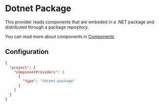 # Dotnet Package

This provider reads components that are embeded in a .NET package and distributed through a package
repository.

You can read more about components in [Components](./components)

## Configuration

```json copy filename=".confixrc"
{
  "project": {
    "componentProviders": [
      {
        "type": "dotnet-package"
      }
    ]
  }
}
```

